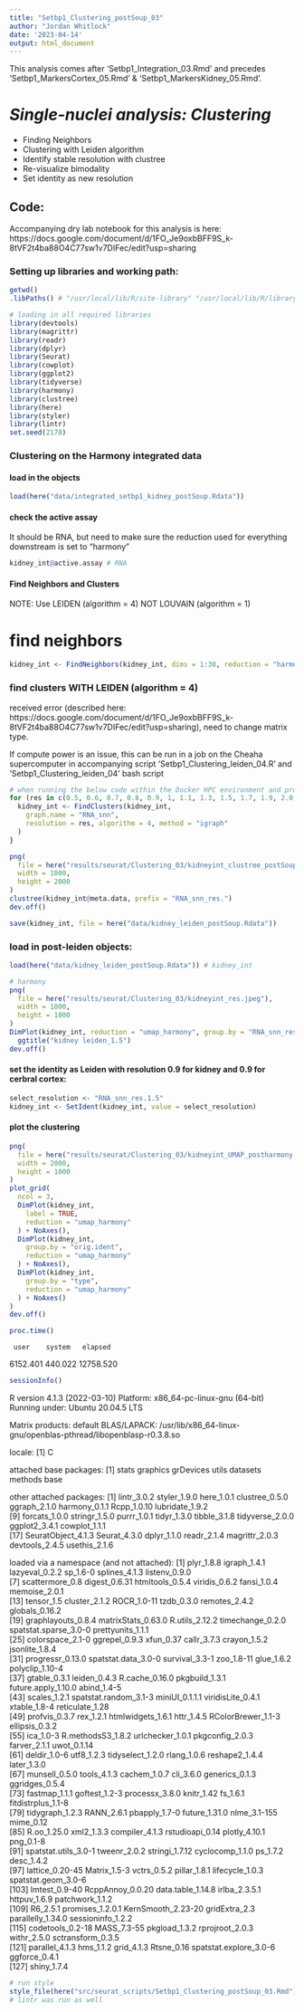 ```yaml
---
title: "Setbp1_Clustering_postSoup_03"
author: "Jordan Whitlock"
date: '2023-04-14'
output: html_document
---
```

This analysis comes after 'Setbp1_Integration_03.Rmd' and precedes 'Setbp1_MarkersCortex_05.Rmd' & 'Setbp1_MarkersKidney_05.Rmd'.

# *Single-nuclei analysis: Clustering*
* Finding Neighbors
* Clustering with Leiden algorithm
* Identify stable resolution with clustree
* Re-visualize bimodality
* Set identity as new resolution

## Code: 

Accompanying dry lab notebook for this analysis is here: https://docs.google.com/document/d/1FO_Je9oxbBFF9S_k-8tVF2t4ba88O4C77sw1v7DIFec/edit?usp=sharing

### Setting up libraries and working path:

```r
getwd()
.libPaths() # "/usr/local/lib/R/site-library" "/usr/local/lib/R/library" "/home/jbarham3/R/x86_64-pc-linux-gnu-library/4.1"
```

```r
# loading in all required libraries
library(devtools)
library(magrittr)
library(readr)
library(dplyr)
library(Seurat)
library(cowplot)
library(ggplot2)
library(tidyverse)
library(harmony)
library(clustree)
library(here)
library(styler)
library(lintr)
set.seed(2178)
```

### Clustering on the Harmony integrated data

#### load in the objects
```r
load(here("data/integrated_setbp1_kidney_postSoup.Rdata"))
```


#### check the active assay
It should be RNA, but need to make sure the reduction used for everything downstream is set to "harmony"
```r
kidney_int@active.assay # RNA
```

#### Find Neighbors and Clusters

NOTE: Use LEIDEN (algorithm = 4) NOT LOUVAIN (algorithm = 1)

# find neighbors
```r
kidney_int <- FindNeighbors(kidney_int, dims = 1:30, reduction = "harmony")
```

### find clusters WITH LEIDEN (algorithm = 4)
received error (described here: https://docs.google.com/document/d/1FO_Je9oxbBFF9S_k-8tVF2t4ba88O4C77sw1v7DIFec/edit?usp=sharing), need to change matrix type.

If compute power is an issue, this can be run in a job on the Cheaha supercomputer in accompanying script 'Setbp1_Clustering_leiden_04.R' and 'Setbp1_Clustering_leiden_04' bash script
```r
# when running the below code within the Docker HPC environment and prompted about a miniconda install respond No
for (res in c(0.5, 0.6, 0.7, 0.8, 0.9, 1, 1.1, 1.3, 1.5, 1.7, 1.9, 2.0, 2.2)) { # for quick reproducibility a resolution of 1.5 can be used here.
  kidney_int <- FindClusters(kidney_int,
    graph.name = "RNA_snn",
    resolution = res, algorithm = 4, method = "igraph"
  )
}

png(
  file = here("results/seurat/Clustering_03/kidneyint_clustree_postSoup.png"),
  width = 1000,
  height = 2000
)
clustree(kidney_int@meta.data, prefix = "RNA_snn_res.")
dev.off()

save(kidney_int, file = here("data/kidney_leiden_postSoup.Rdata"))
```


### load in post-leiden objects:
```r
load(here("data/kidney_leiden_postSoup.Rdata")) # kidney_int
```

```r
# harmony
png(
  file = here("results/seurat/Clustering_03/kidneyint_res.jpeg"),
  width = 1000,
  height = 1000
)
DimPlot(kidney_int, reduction = "umap_harmony", group.by = "RNA_snn_res.1.5") +
  ggtitle("kidney leiden_1.5")
dev.off()
```

#### set the identity as Leiden with resolution 0.9 for kidney and 0.9 for cerbral cortex:
```r
select_resolution <- "RNA_snn_res.1.5"
kidney_int <- SetIdent(kidney_int, value = select_resolution)
```

#### plot the clustering
```r
png(
  file = here("results/seurat/Clustering_03/kidneyint_UMAP_postharmony.jpeg"),
  width = 2000,
  height = 1000
)
plot_grid(
  ncol = 3,
  DimPlot(kidney_int,
    label = TRUE,
    reduction = "umap_harmony"
  ) + NoAxes(),
  DimPlot(kidney_int,
    group.by = "orig.ident",
    reduction = "umap_harmony"
  ) + NoAxes(),
  DimPlot(kidney_int,
    group.by = "type",
    reduction = "umap_harmony"
  ) + NoAxes()
)
dev.off()
```

```r
proc.time()
```
     user    system   elapsed 
 6152.401   440.022 12758.520

```r
sessionInfo()
```
R version 4.1.3 (2022-03-10)
Platform: x86_64-pc-linux-gnu (64-bit)
Running under: Ubuntu 20.04.5 LTS

Matrix products: default
BLAS/LAPACK: /usr/lib/x86_64-linux-gnu/openblas-pthread/libopenblasp-r0.3.8.so

locale:
[1] C

attached base packages:
[1] stats     graphics  grDevices utils     datasets  methods   base     

other attached packages:
 [1] lintr_3.0.2        styler_1.9.0       here_1.0.1         clustree_0.5.0     ggraph_2.1.0       harmony_0.1.1      Rcpp_1.0.10        lubridate_1.9.2   
 [9] forcats_1.0.0      stringr_1.5.0      purrr_1.0.1        tidyr_1.3.0        tibble_3.1.8       tidyverse_2.0.0    ggplot2_3.4.1      cowplot_1.1.1     
[17] SeuratObject_4.1.3 Seurat_4.3.0       dplyr_1.1.0        readr_2.1.4        magrittr_2.0.3     devtools_2.4.5     usethis_2.1.6     

loaded via a namespace (and not attached):
  [1] plyr_1.8.8             igraph_1.4.1           lazyeval_0.2.2         sp_1.6-0               splines_4.1.3          listenv_0.9.0         
  [7] scattermore_0.8        digest_0.6.31          htmltools_0.5.4        viridis_0.6.2          fansi_1.0.4            memoise_2.0.1         
 [13] tensor_1.5             cluster_2.1.2          ROCR_1.0-11            tzdb_0.3.0             remotes_2.4.2          globals_0.16.2        
 [19] graphlayouts_0.8.4     matrixStats_0.63.0     R.utils_2.12.2         timechange_0.2.0       spatstat.sparse_3.0-0  prettyunits_1.1.1     
 [25] colorspace_2.1-0       ggrepel_0.9.3          xfun_0.37              callr_3.7.3            crayon_1.5.2           jsonlite_1.8.4        
 [31] progressr_0.13.0       spatstat.data_3.0-0    survival_3.3-1         zoo_1.8-11             glue_1.6.2             polyclip_1.10-4       
 [37] gtable_0.3.1           leiden_0.4.3           R.cache_0.16.0         pkgbuild_1.3.1         future.apply_1.10.0    abind_1.4-5           
 [43] scales_1.2.1           spatstat.random_3.1-3  miniUI_0.1.1.1         viridisLite_0.4.1      xtable_1.8-4           reticulate_1.28       
 [49] profvis_0.3.7          rex_1.2.1              htmlwidgets_1.6.1      httr_1.4.5             RColorBrewer_1.1-3     ellipsis_0.3.2        
 [55] ica_1.0-3              R.methodsS3_1.8.2      urlchecker_1.0.1       pkgconfig_2.0.3        farver_2.1.1           uwot_0.1.14           
 [61] deldir_1.0-6           utf8_1.2.3             tidyselect_1.2.0       rlang_1.0.6            reshape2_1.4.4         later_1.3.0           
 [67] munsell_0.5.0          tools_4.1.3            cachem_1.0.7           cli_3.6.0              generics_0.1.3         ggridges_0.5.4        
 [73] fastmap_1.1.1          goftest_1.2-3          processx_3.8.0         knitr_1.42             fs_1.6.1               fitdistrplus_1.1-8    
 [79] tidygraph_1.2.3        RANN_2.6.1             pbapply_1.7-0          future_1.31.0          nlme_3.1-155           mime_0.12             
 [85] R.oo_1.25.0            xml2_1.3.3             compiler_4.1.3         rstudioapi_0.14        plotly_4.10.1          png_0.1-8             
 [91] spatstat.utils_3.0-1   tweenr_2.0.2           stringi_1.7.12         cyclocomp_1.1.0        ps_1.7.2               desc_1.4.2            
 [97] lattice_0.20-45        Matrix_1.5-3           vctrs_0.5.2            pillar_1.8.1           lifecycle_1.0.3        spatstat.geom_3.0-6   
[103] lmtest_0.9-40          RcppAnnoy_0.0.20       data.table_1.14.8      irlba_2.3.5.1          httpuv_1.6.9           patchwork_1.1.2       
[109] R6_2.5.1               promises_1.2.0.1       KernSmooth_2.23-20     gridExtra_2.3          parallelly_1.34.0      sessioninfo_1.2.2     
[115] codetools_0.2-18       MASS_7.3-55            pkgload_1.3.2          rprojroot_2.0.3        withr_2.5.0            sctransform_0.3.5     
[121] parallel_4.1.3         hms_1.1.2              grid_4.1.3             Rtsne_0.16             spatstat.explore_3.0-6 ggforce_0.4.1         
[127] shiny_1.7.4                   

```r
# run style
style_file(here("src/seurat_scripts/Setbp1_Clustering_postSoup_03.Rmd"))
# lintr was run as well
```
